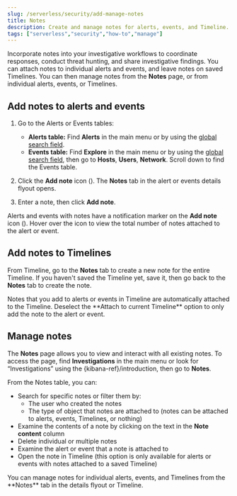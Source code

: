 ```yaml
---
slug: /serverless/security/add-manage-notes
title: Notes
description: Create and manage notes for alerts, events, and Timeline.
tags: ["serverless","security","how-to","manage"]
---
```


<DocBadge template="technical preview" />
<div id="add-manage-notes"></div>

Incorporate notes into your investigative workflows to coordinate responses, conduct threat hunting, and share investigative findings. You can attach notes to individual alerts and events, and leave notes on saved Timelines. You can then manage notes from the **Notes** page, or from individual alerts, events, or Timelines.

<div id="add-notes-documents"></div>

## Add notes to alerts and events 

1. Go to the Alerts or Events tables:
   * **Alerts table:** Find **Alerts** in the main menu or by using the [global search field](((kibana-ref))/introduction.html#kibana-navigation-search). 
   * **Events table:** Find **Explore** in the main menu or by using the [global search field](((kibana-ref))/introduction.html#kibana-navigation-search), then go to **Hosts**, **Users**, **Network**. Scroll down to find the Events table.
1. Click the **Add note** icon (<DocIcon type="editorComment" title="The icon that lets you to add a new note" />). The **Notes** tab in the alert or events details flyout opens. 
1. Enter a note, then click **Add note**.

   <DocImage size="xl" url="../images/notes/-notes-create-new-note.png" alt="Creating a new note"/>

Alerts and events with notes have a notification marker on the **Add note** icon (<DocIcon type="editorComment" title="The icon that lets you to add a new note" />). Hover over the icon to view the total number of notes attached to the alert or event.

<DocImage size="xl" url="../images/notes/-notes-notification.png" alt="Notes notification marker on Alerts page"/>

<div id="add-notes-timelines"></div>

## Add notes to Timelines

From Timeline, go to the **Notes** tab to create a new note for the entire Timeline. If you haven't saved the Timeline yet, save it, then go back to the **Notes** tab to create the note. 

<DocCallOut title="Note">
Notes that you add to alerts or events in Timeline are automatically attached to the Timeline. Deselect the **Attach to current Timeline** option to only add the note to the alert or event. 
</DocCallOut>

<div id="manage-notes"></div>

## Manage notes 

The **Notes** page allows you to view and interact with all existing notes. To access the page, find **Investigations** in the main menu or look for “Investigations” using the {kibana-ref}/introduction, then go to **Notes**.

<DocImage size="xl" url="../images/notes/-notes-management-page.png" alt="Notes management page"/>

From the Notes table, you can:
* Search for specific notes or filter them by:
   * The user who created the notes
   * The type of object that notes are attached to (notes can be attached to alerts, events, Timelines, or nothing)
* Examine the contents of a note by clicking on the text in the **Note content** column  
* Delete individual or multiple notes 
* Examine the alert or event that a note is attached to
* Open the note in Timeline (this option is only available for alerts or events with notes attached to a saved Timeline) 

<DocCallOut title="Tip">
You can manage notes for individual alerts, events, and Timelines from the **Notes** tab in the details flyout or Timeline.
</DocCallOut>



